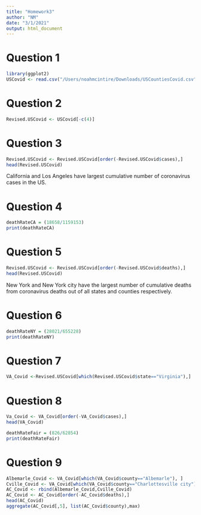 ```yaml
---
title: "Homework3"
author: "NM"
date: "3/1/2021"
output: html_document
---
```

# Question 1
```r
library(ggplot2)
USCovid <- read.csv("/Users/noahmcintire/Downloads/USCountiesCovid.csv")
```

# Question 2
```r
Revised.USCovid <- USCovid[-c(4)]
```

# Question 3
```r
Revised.USCovid <- Revised.USCovid[order(-Revised.USCovid$cases),]
head(Revised.USCovid)
```
California and Los Angeles have largest cumulative number of coronavirus cases in the US.

# Question 4
```r
deathRateCA = (18658/1159153)
print(deathRateCA)
```

# Question 5
```r
Revised.USCovid <- Revised.USCovid[order(-Revised.USCovid$deaths),]
head(Revised.USCovid)
```
New York and New York city have the largest number of cumulative deaths from coronavirus deaths out of all states and counties respectively.

# Question 6
```r
deathRateNY = (28021/655228)
print(deathRateNY)
```

# Question 7
```r
VA_Covid <-Revised.USCovid[which(Revised.USCovid$state=="Virginia"),]
```

# Question 8
```r
Va_Covid <- VA_Covid[order(-VA_Covid$cases),]
head(VA_Covid)
```
```r
deathRateFair = (826/62854)
print(deathRateFair)
```

# Question 9
```r
Albemarle_Covid <- VA_Covid[which(VA_Covid$county=="Albemarle"), ]
Cville_Covid <- VA_Covid[which(VA_Covid$county=="Charlottesville city"), ]
AC_Covid <- rbind(Albemarle_Covid,Cville_Covid)
AC_Covid <- AC_Covid[order(-AC_Covid$deaths),]
head(AC_Covid)
aggregate(AC_Covid[,5], list(AC_Covid$county),max)
```

